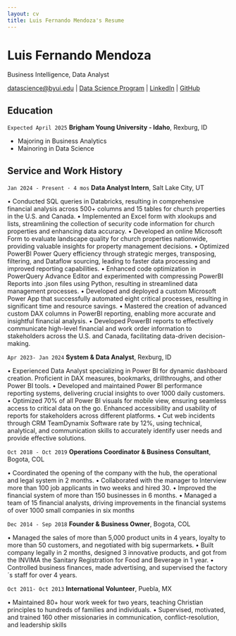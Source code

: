 ```yaml
---
layout: cv
title: Luis Fernando Mendoza's Resume
---
```

# Luis Fernando Mendoza
Business Intelligence, Data Analyst

<div id="webaddress">
<a href="datascience@byui.edu">datascience@byui.edu</a>
| <a href="https://byuidatascience.github.io/development.html">Data Science Program</a>
| <a href="https://www.linkedin.com/groups/13537407/">LinkedIn</a>
| <a href="https://github.com/byuids-resumes">GitHub</a>
</div>


## Education

`Expected April 2025`
__Brigham Young University - Idaho__, Rexburg, ID

- Majoring in Business Analytics
- Mainoring in Data Science


## Service and Work History

`Jan 2024 - Present · 4 mos`
__Data Analyst Intern__, Salt Lake City, UT

• Conducted SQL queries in Databricks, resulting in comprehensive financial analysis across 500+ columns and 15 tables for church properties in the U.S. and Canada.
• Implemented an Excel form with xlookups and lists, streamlining the collection of security code information for church properties and enhancing data accuracy.
• Developed an online Microsoft Form to evaluate landscape quality for church properties nationwide, providing valuable insights for property management decisions.
• Optimized PowerBI Power Query efficiency through strategic merges, transposing, filtering, and Dataflow sourcing, leading to faster data processing and improved reporting capabilities.
• Enhanced code optimization in PowerQuery Advance Editor and experimented with compressing PowerBI Reports into .json files using Python, resulting in streamlined data management processes.
• Developed and deployed a custom Microsoft Power App that successfully automated eight critical processes, resulting in significant time and resource savings.
• Mastered the creation of advanced custom DAX columns in PowerBI reporting, enabling more accurate and insightful financial analysis.
• Developed PowerBI reports to effectively communicate high-level financial and work order information to stakeholders across the U.S. and Canada, facilitating data-driven decision-making.

`Apr 2023- Jan 2024`
__System & Data Analyst__, Rexburg, ID

• Experienced Data Analyst specializing in Power BI for dynamic dashboard creation. Proficient in DAX measures, bookmarks, drillthroughs, and other Power BI tools.
• Developed and maintained Power BI performance reporting systems, delivering crucial insights to over 1000 daily customers.
• Optimized 70% of all Power BI visuals for mobile view, ensuring seamless access to critical data on the go. Enhanced accessibility and usability of reports for stakeholders across different platforms.
• Cut web incidents through CRM TeamDynamix Software rate by 12%, using technical, analytical, and communication skills to accurately identify user needs and provide effective solutions.

`Oct 2018 - Oct 2019`
__Operations Coordinator & Business Consultant__, Bogota, COL

• Coordinated the opening of the company with the hub, the operational and legal system in 2 months.
• Collaborated with the manager to Interview more than 100 job applicants in two weeks and hired 30.
• Improved the financial system of more than 150 businesses in 6 months.
• Managed a team of 15 financial analysts, driving improvements in the financial systems of over 1000 small companies in six months

`Dec 2014 - Sep 2018`
__Founder & Business Owner__, Bogota, COL

• Managed the sales of more than 5,000 product units in 4 years, loyalty to more than 50 customers, and negotiated with big supermarkets.
• Built company legally in 2 months, designed 3 innovative products, and got from the INVIMA the Sanitary Registration for Food and Beverage in 1 year.
• Controlled business finances, made advertising, and supervised the factory´s staff for over 4 years.

`Oct 2011- Oct 2013`
__International Volunteer__, Puebla, MX

• Maintained 80+ hour work week for two years, teaching Christian principles to hundreds of families and individuals.
• Supervised, motivated, and trained 160 other missionaries in communication, conflict-resolution, and leadership skills


<!-- ### Footer

Last updated: April 2024 -->